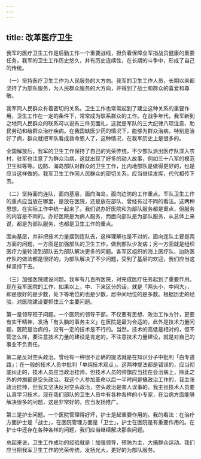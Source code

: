 ```yaml
---
---
---
```

title: 改革医疗卫生
---




我军的医疗卫生工作是后勤工作一个重要战线，担负着保障全军指战员健康的重要任务，我军的卫生工作历史悠久，并有历史连续性，在长期的斗争中，形成了自己的传统。

（一）坚持医疗卫生工作为人民服务的大方向。我军的卫生工作人员，长期以来都坚持了为部队服务，为人民群众服务的大方向，并得到了战士和群众的喜爱和尊敬。

我军同人民群众有着密切的关系。卫生工作也常常起到了建立这种关系的重要作用，卫生工作在一定的条件下，常常成为联系群众的工作。在战争年代，我军新到之地同人民群众的联系可以说有三件见面礼，这就是军队的三大纪律八项注意、助民劳动和给群众治疗疾病。在我国缺医少药的情况下，能够为群众治病，特别是治好了病，群众就把军队看成救命恩人了，这种情况，在我军历史上是很多的。

全国解放后，我军的卫生工作保持了自己的光荣传统，不少部队派出医疗队深入农村，驻军也注意了为群众治病，这就出现了好多的动人故事，例如三十八军的模范卫生科等等。边防、海岛部队对群众的卫生工作，比内地部队是做得更好的，也是应当这样做的。我军卫生工作同人民群众的密切关系，应当继续发挥，代代相传下去。

（二）坚持面向连队，面向基层，面向海岛，面向边防的工作重点。军队卫生工作的重点应当放在哪里，是放在医院，还是放在部队，曾经有过不同的看法。这两种思想，在实际工作中统一起来了。我们说办好医院和为部队服务都是重点，但服务的内容是不同的。办好医院是为病人服务，而面向部队是为部队服务，从总体上来说，都是为部队服务，也都是卫生工作的重点。

面向基层，并非把技术力量摆到连队去，这样理解也是不对的。面向连队主要是两方面的问题，一方面是加强部队的卫生工作，做到部队少发病；另一方面就是组织医疗力量轮流到部队去为部队解决更多的问题。各军区组织的海上医疗队、边防医疗队的做法都是很好的，为部队解决了不少问题，受到了基层的欢迎，我们应当这样坚持下去。

（三）加强医院建设问题。我军有几百所医院，对完成医疗任务起到了重要作用。现在我军医院的工作，如果以上，中、下来区分的话，就是「两头小，中间大」，即是很好的是少数，处下等地位的也是少数，居中间地位的是多数。根据历史的经验，对医院建设要抓住三个主要问题。

第一是领导班子问题。一个医院的领导干部，不仅要有思想、政治工作方针，更要有实干精神，发扬「有头脑的事务主义」在医院是最为合适的。此外是技术力量问题，医院是治病的，没有一定的技术是不行的。当然，技术的高低是相对的，但不管怎么样，要注意技术力量的建设是肯定的，不注意技术力量建设，就是对自己的事业不负责任。

第二是反对空头政治。曾经有一种很不正确的提法就是在知识分子中批判「白专道路」；在一般的技术人员中批判「单纯技术观点」。这两种提法都是错误的，应当彻底纠正的，技术人员应当政治挂帅，但技术人员的帅旗应当挂在会治病上，除此之外的帅旗都是空头政治。我这个人参加革命以后一半时间是搞政治工作的，我主张政治挂帅，但我又坚决反对空头政治，空头政治是害人误事的。我主张技术人员要认真学习技术，现在我们部队的卫生人员中有各种各样的小专家，在治病方面能够解决很多的问题，这是非常好的，应当发扬推广。

第三是护士问题。一个医院管理得好坏，护士是起重要作用的。我的看法：在治疗方面护士是「战士」，在医院管理方面是「卫士」，护士在医院是有重要作用的。在护士中还存在各种各样的问题，我们应当继续解决那些问题。

总起来说，卫生工作成功的经验就是：加强领导，预防为主，大搞群众运动。我们应当把我军卫生工作的光荣传统，发扬光大，更好的为部队服务。